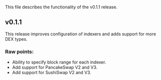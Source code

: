 This file describes the functionality of the v0.1.1 release.

## v0.1.1

This release improves configuration of indexers and adds support for more DEX types.

### Raw points:

- Ability to specify block range for each indexer.
- Add support for PancakeSwap V2 and V3.
- Add support for SushiSwap V2 and V3.